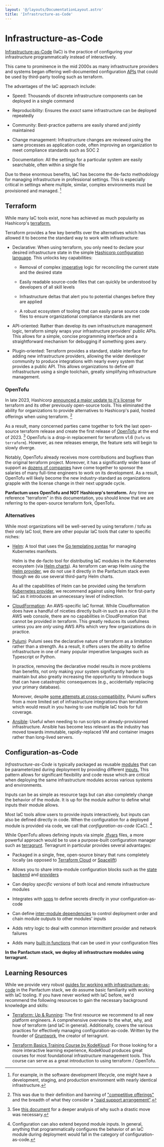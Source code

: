 ```yaml
---
layout: '@/layouts/DocumentationLayout.astro'
title: 'Infrastructure-as-Code'
---
```


# Infrastructure-as-Code

[Infrastructure-as-Code](https://en.wikipedia.org/wiki/Infrastructure_as_code) (IaC) is the practice of configuring your infrastructure programmatically instead of interactively.

This came to prominence in the mid 2000s as many infrastructure providers and systems began offering well-documented configuration
[APIs](https://en.wikipedia.org/wiki/API) that could be used by third-party tooling such as terraform.

The advantages of the IaC approach include:

- Speed: Thousands of discrete infrastructure components can be deployed in a single command

- Reproducibility: Ensures the _exact_ same infrastructure can be deployed repeatedly

- Community: Best-practice patterns are easily shared and jointly maintained

- Change management: Infrastructure changes are reviewed using the same processes as application code, often improving an organization to meet compliance standards such as SOC 2

- Documentation: All the settings for a particular system are easily searchable, often within a single file

Due to these enormous benefits, IaC has become the de-facto methodology for managing infrastructure
in professional settings. This is especially critical in settings where multiple, similar, complex environments
must be provisioned and managed. [^1]

[^1]:
    For example, in the software development lifecycle, one might have a development, staging, and production
    environment with nearly identical infrastructure.

## Terraform

While many IaC tools exist, none has achieved as much popularity as Hashicorp's [terraform.](https://www.terraform.io/)

Terraform provides a few key benefits over the alternatives which has allowed it to become the standard way to work with infrastructure:

- Declarative: When using terraform, you only need to declare your desired infrastructure state in the simple [Hashicorp configuration language](https://developer.hashicorp.com/terraform/language/syntax/configuration). This
  unlocks key capabilities:

  - Removal of complex [imperative](https://en.wikipedia.org/wiki/Imperative_programming) logic for reconciling the current state and the desired state

  - Easily readable source-code files that can quickly be understood by developers of all skill levels

  - Infrastructure deltas that alert you to potential changes before they are applied

  - A robust ecosystem of tooling that can easily parse source code files to ensure organizational compliance standards are met

- API-oriented: Rather than develop its own infrastructure management logic, terraform simply wraps your infrastructure providers' public APIs.
  This allows for a simple, concise programming interface and a straightforward mechanism for debugging if something goes awry.

- Plugin-oriented: Terraform provides a standard, stable interface for adding new infrastructure providers, allowing the wider
  developer community to produce integrations with nearly every system that provides a public API. This allows organizations
  to define _all_ infrastructure using a single toolchain, greatly simplifying infrastructure management.

### OpenTofu

In late 2023, Hashicorp [announced a major update to it's license](https://www.hashicorp.com/license-faq) for terraform and its other previously open-source
tools. This eliminated the ability for organizations to provide alternatives to Hashicorp's paid, hosted offerings when using terraform. [^2]

[^2]:
    This was due to their definition and banning of ["competitive offerings"](https://www.hashicorp.com/license-faq#what-is-considered-competitive)
    and the breadth of what they consider a ["paid support arrangement"](https://www.hashicorp.com/license-faq#paid-support-arrangement).

As a result, many concerned parties came together to fork the last open-source terraform release
and create the first release of [OpenTofu](https://opentofu.org/) at the end of 2023. [^3] OpenTofu is a drop-in replacement for terraform v1.6 (`tofu` vs `terraform`). However, as new releases emerge, the
feature sets will begin to slowly diverge.

[^3]: See [this document](https://opentofu.org/manifesto/) for a deeper analysis of why such a drastic move was necessary.

Notably, OpenTofu already receives more contributions and bugfixes
than the original terraform project. Moreover, it has a significantly wider base of support as [dozens of companies](https://opentofu.org/supporters/) have come
together to sponsor the salaries of many full-time engineers to work on its development. As a result, OpenTofu will likely become the new industry-standard as organizations
grapple with the license change in their next upgrade cycle.

**Panfactum uses OpenTofu and NOT Hashicorp's terraform.**
Any time we reference "terraform" in this documentation, you should know that we are referring to the open-source terraform fork, OpenTofu.

### Alternatives

While most organizations will be well-served by using terraform / tofu as their only IaC tool, there
are other popular IaC tools that cater to specific niches:

- [Helm](https://helm.sh/docs/): A tool that uses the [Go templating syntax](https://pkg.go.dev/text/template) for managing Kubernetes manifests.

  Helm is the de-facto tool
  for distributing IaC modules in the Kubernetes ecosystem (via [Helm charts](https://helm.sh/docs/chart_template_guide/getting_started/)). As
  terraform can wrap Helm using the [Helm provider](https://registry.terraform.io/providers/hashicorp/helm/latest/docs),
  we do not use it directly in the Panfactum stack even though we do use several third-party Helm charts.

  As all the capabilities of Helm can be provided using the terraform [Kubernetes provider](https://registry.terraform.io/providers/hashicorp/kubernetes/latest/docs),
  we recommend against using Helm for first-party IaC as it introduces an unnecessary level of indirection.

- [CloudFormation](https://aws.amazon.com/cloudformation/): An AWS-specific IaC format. While Cloudformation does
  have a handful of niceties directly built-in such as a nice GUI in the AWS web console, there are no capabilities
  in CloudFormation that cannot be provided in terraform. This greatly reduces its usefulness unless you are _only_ using AWS APIs which very few organizations do in practice.

- [Pulumi](https://www.pulumi.com/): Pulumi sees the declarative nature of terraform as a limitation rather than a strength.
  As a result, it offers users the ability to define infrastructure in one of many popular imperative languages such as Typescript or Python.

  In practice, removing the declarative model results in more problems than benefits, not only making your system significantly
  harder to maintain but also greatly increasing the opportunity to introduce bugs that can have catastrophic consequences (e.g., accidentally replacing your primary database).

  Moreover, despite [some attempts at cross-compatibility](https://github.com/pulumi/pulumi-terraform-bridge),
  Pulumi suffers from a more limited set of infrastructure integrations than terraform which would result in you having to use multiple IaC tools for full coverage.

- [Ansible](https://www.ansible.com/): Useful when needing to run scripts on already-provisioned infrastructure. Ansible
  has become less relevant as the industry has moved towards immutable, rapidly-replaced VM and container images rather than long-lived servers.

## Configuration-as-Code

_Infrastructure-as-Code_ is typically packaged as reusable [modules](https://opentofu.org/docs/language/modules/) that can be parameterized during deployment by providing different
[inputs.](https://opentofu.org/docs/language/values/) This pattern allows for significant flexibility and code reuse which are critical when deploying the same
infrastructure modules across various systems and environments.

Inputs can be as simple as resource tags but can also completely change the behavior of the module. It is up for the module author to define what inputs their module allows.

Most IaC tools allow users to provide inputs interactively, but inputs can also be defined directly in code. When the configuration
for a deployed module is provided via code, we call that _configuration-as-code_ (CaC). [^4]

[^4]:
    Configuration can also extend beyond module inputs. In general, anything that programmatically configures the behavior of an IaC module
    during deployment would fall in the category of configuration-as-code.

While OpenTofu allows defining inputs via simple [.tfvars](https://opentofu.org/docs/language/values/variables/#variable-definitions-tfvars-files)
files, a more powerful approach would be to use a purpose-built configuration manager such as [terragrunt](https://terragrunt.gruntwork.io/). Terragrunt in particular provides
several advantages:

- Packaged in a single, free, open-source binary that runs completely locally (as opposed to [Terraform Cloud](https://developer.hashicorp.com/terraform/cloud-docs) or [Spacelift](https://spacelift.io/))

- Allows you to share intra-module configuration blocks such as the [state backend](https://opentofu.org/docs/language/settings/backends/configuration/) and [providers](https://opentofu.org/docs/language/providers/)

- Can deploy _specific versions_ of both local and remote infrastructure modules

- Integrates with [sops](https://github.com/getsops/sops) to define secrets directly in your configuration-as-code

- Can define [inter-module dependencies](https://terragrunt.gruntwork.io/docs/reference/config-blocks-and-attributes/#dependency) to control deployment order and chain module outputs to other modules' inputs

- Adds retry logic to deal with common intermittent provider and network failures

- Adds many [built-in functions](https://terragrunt.gruntwork.io/docs/reference/built-in-functions/) that can be used in your configuration files

**In the Panfactum stack, we deploy all infrastructure modules using terragrunt.**

## Learning Resources

While we provide very robust [guides for working with infrastructure-as-code](/docs/edge/guides/iac/overview) in the Panfactum stack,
we do assume basic familiarity with working with IaC tooling. If you have never worked with IaC before, we'd
recommend the following resources to gain the necessary background knowledge and skills:

- [Terraform: Up & Running](https://www.terraformupandrunning.com/): The first resource we recommend to all new platform
  engineers. A comprehensive overview to the what, why, and how of terraform (and IaC in general). Additionally, covers the various
  practices for effectively managing configuration-as-code. Written by the founder of [Gruntwork](https://gruntwork.io/), the creator of terragrunt.

- [Terraform Basics Training Course by KodeKloud](https://kodekloud.com/courses/terraform-for-beginners/): For those looking
  for a more interactive learning experience, KodeKloud produces great courses for most foundational infrastructure management
  tools. This course can serve as a great introduction to using terraform / OpenTofu.
